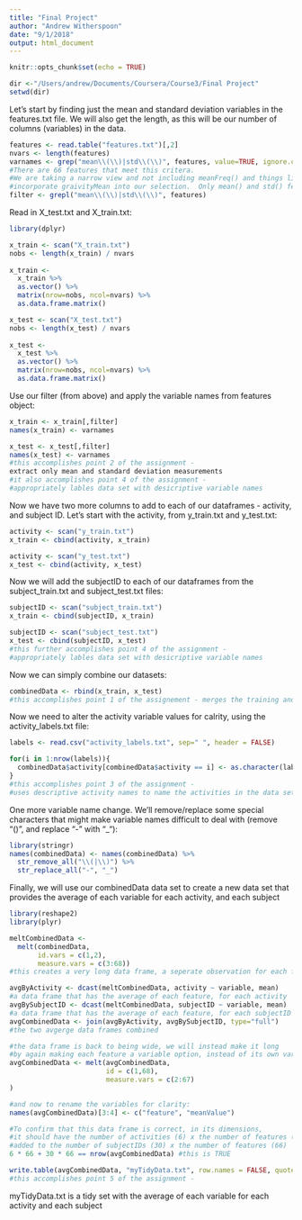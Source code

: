```yaml
---
title: "Final Project"
author: "Andrew Witherspoon"
date: "9/1/2018"
output: html_document
---
```


```r
knitr::opts_chunk$set(echo = TRUE)

dir <-"/Users/andrew/Documents/Coursera/Course3/Final Project"
setwd(dir)
```

Let's start by finding just the mean and standard deviation variables in the features.txt file.  We will also get the length, as this will be our number of columns (variables) in the data.
```r
features <- read.table("features.txt")[,2]
nvars <- length(features)
varnames <- grep("mean\\(\\)|std\\(\\)", features, value=TRUE, ignore.case = TRUE)
#There are 66 features that meet this critera.  
#We are taking a narrow view and not including meanFreq() and things like angles that 
#incorporate graivityMean into our selection.  Only mean() and std() features are included.
filter <- grepl("mean\\(\\)|std\\(\\)", features)
```

Read in X_test.txt and X_train.txt:
```r
library(dplyr)

x_train <- scan("X_train.txt")
nobs <- length(x_train) / nvars
  
x_train <- 
  x_train %>%  
  as.vector() %>%
  matrix(nrow=nobs, ncol=nvars) %>%
  as.data.frame.matrix()

x_test <- scan("X_test.txt")
nobs <- length(x_test) / nvars
  
x_test <- 
  x_test %>%  
  as.vector() %>%
  matrix(nrow=nobs, ncol=nvars) %>%
  as.data.frame.matrix()

```

Use our filter (from above) and apply the variable names from features object:
```r
x_train <- x_train[,filter]
names(x_train) <- varnames

x_test <- x_test[,filter]
names(x_test) <- varnames
#this accomplishes point 2 of the assignment - 
extract only mean and standard deviation measurements
#it also accomplishes point 4 of the assignment - 
#appropriately lables data set with desicriptive variable names
```

Now we have two more columns to add to each of our dataframes - activity, and subject ID.  Let's start with the activity, from y_train.txt and y_test.txt:
```r
activity <- scan("y_train.txt")
x_train <- cbind(activity, x_train)

activity <- scan("y_test.txt")
x_test <- cbind(activity, x_test)
```
Now we will add the subjectID to each of our dataframes from the subject_train.txt and subject_test.txt files:
```r
subjectID <- scan("subject_train.txt")
x_train <- cbind(subjectID, x_train)

subjectID <- scan("subject_test.txt")
x_test <- cbind(subjectID, x_test)
#this further accomplishes point 4 of the assignment - 
#appropriately lables data set with desicriptive variable names
```

Now we can simply combine our datasets:
```r
combinedData <- rbind(x_train, x_test)
#this accomplishes point 1 of the assignement - merges the training and test data sets
```

Now we need to alter the activity variable values for calrity, using the activity_labels.txt file:
```r
labels <- read.csv("activity_labels.txt", sep=" ", header = FALSE)

for(i in 1:nrow(labels)){
  combinedData$activity[combinedData$activity == i] <- as.character(labels[i,2])
}
#this accomplishes point 3 of the assignment - 
#uses descriptive activity names to name the activities in the data set
```

One more variable name change.  We'll remove/replace some special characters that might make variable names difficult to deal with (remove "()", and replace "-" with "_"):
```r
library(stringr)
names(combinedData) <- names(combinedData) %>%
  str_remove_all("\\(|\\)") %>%
  str_replace_all("-", "_")
```


Finally, we will use our combinedData data set to create a new data set that provides the average of each variable for each activity, and each subject
```r
library(reshape2)
library(plyr)

meltCombinedData <- 
  melt(combinedData,
       id.vars = c(1,2),
       measure.vars = c(3:68))
#this creates a very long data frame, a seperate observation for each feature variable

avgByActivity <- dcast(meltCombinedData, activity ~ variable, mean)
#a data frame that has the average of each feature, for each activity
avgBySubjectID <- dcast(meltCombinedData, subjectID ~ variable, mean)
#a data frame that has the average of each feature, for each subjectID
avgCombinedData <- join(avgByActivity, avgBySubjectID, type="full")
#the two avgerge data frames combined

#the data frame is back to being wide, we will instead make it long 
#by again making each feature a variable option, instead of its own variable column
avgCombinedData <- melt(avgCombinedData,
                        id = c(1,68),
                        measure.vars = c(2:67)
)

#and now to rename the variables for clarity:
names(avgCombinedData)[3:4] <- c("feature", "meanValue")

#To confirm that this data frame is correct, in its dimensions, 
#it should have the number of activities (6) x the number of features (66) 
#added to the number of subjectIDs (30) x the number of features (66)
6 * 66 + 30 * 66 == nrow(avgCombinedData) #this is TRUE

write.table(avgCombinedData, "myTidyData.txt", row.names = FALSE, quote = FALSE)
#this accomplishes point 5 of the assignment - 
```
myTidyData.txt is a tidy set with the average of each variable for each activity and each subject 
